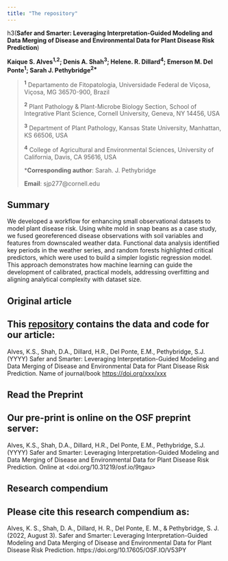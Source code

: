 ```yaml
---
title: "The repository"
---
```


h3(**Safer and Smarter: Leveraging Interpretation-Guided Modeling and Data Merging of Disease and Environmental Data for Plant Disease Risk Prediction**)

**Kaique S. Alves^1,2^; Denis A. Shah^3^; Helene. R. Dillard^4^; Emerson M. Del Ponte^1^; Sarah J. Pethybridge^2\*^**

> ^**1**^ Departamento de Fitopatologia, Universidade Federal de Viçosa, Viçosa, MG 36570-900, Brazil
>
> ^**2**^ Plant Pathology & Plant-Microbe Biology Section, School of Integrative Plant Science, Cornell University, Geneva, NY 14456, USA
>
> ^**3**^ Department of Plant Pathology, Kansas State University, Manhattan, KS 66506, USA
>
> ^**4**^ College of Agricultural and Environmental Sciences, University of California, Davis, CA 95616, USA
>
> \***Corresponding author**: Sarah. J. Pethybridge
>
> **Email**: sjp277\@cornell.edu

## Summary

We developed a workflow for enhancing small observational datasets to model plant disease risk. Using white mold in snap beans as a case study, we fused georeferenced disease observations with soil variables and features from downscaled weather data. Functional data analysis identified key periods in the weather series, and random forests highlighted critical predictors, which were used to build a simpler logistic regression model. This approach demonstrates how machine learning can guide the development of calibrated, practical models, addressing overfitting and aligning analytical complexity with dataset size.

## Original article

::: {.callout-note appearance="simple"}
# This [repository](https://osf.io/v53py/){target="_blank"} contains the data and code for our article:

Alves, K.S., Shah, D.A., Dillard, H.R., Del Ponte, E.M., Pethybridge, S.J. (YYYY) Safer and Smarter: Leveraging Interpretation-Guided Modeling and Data Merging of Disease and Environmental Data for Plant Disease Risk Prediction. Name of journal/book <https://doi.org/xxx/xxx>
:::

## Read the Preprint

::: {.callout-note appearance="simple"}
# Our pre-print is online on the OSF preprint server:

Alves, K.S., Shah, D.A., Dillard, H.R., Del Ponte, E.M., Pethybridge, S.J. (YYYY) Safer and Smarter: Leveraging Interpretation-Guided Modeling and Data Merging of Disease and Environmental Data for Plant Disease Risk Prediction. Online at <doi.org/10.31219/osf.io/9tgau>
:::

## Research compendium

::: {.callout-note appearance="simple"}
## Please cite this research compendium as:

Alves, K. S., Shah, D. A., Dillard, H. R., Del Ponte, E. M., & Pethybridge, S. J. (2022, August 3). Safer and Smarter: Leveraging Interpretation-Guided Modeling and Data Merging of Disease and Environmental Data for Plant Disease Risk Prediction. https://doi.org/10.17605/OSF.IO/V53PY
:::
